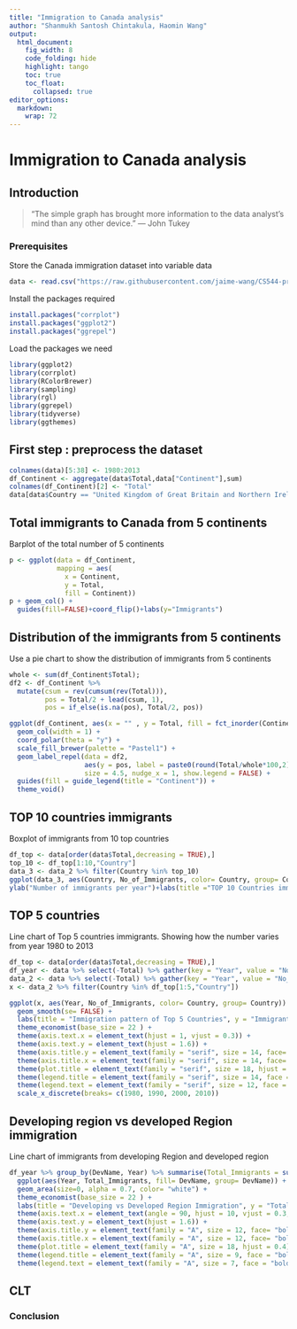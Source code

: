 ```yaml
---
title: "Immigration to Canada analysis"
author: "Shanmukh Santosh Chintakula, Haomin Wang"
output:
  html_document:
    fig_width: 8
    code_folding: hide
    highlight: tango
    toc: true
    toc_float:
      collapsed: true
editor_options: 
  markdown: 
    wrap: 72
---
```


# **Immigration to Canada analysis**

## Introduction

> "The simple graph has brought more information to the data analyst's
> mind than any other device." --- John Tukey

### Prerequisites

Store the Canada immigration dataset into variable data

```r
data <- read.csv("https://raw.githubusercontent.com/jaime-wang/CS544-project-Haomin-Shanmukh/main/canadian_immegration_data.csv")

```

Install the packages required

```r
install.packages("corrplot")
install.packages("ggplot2")
install.packages("ggrepel")
```

Load the packages we need

```r
library(ggplot2)
library(corrplot)
library(RColorBrewer)
library(sampling)
library(rgl)
library(ggrepel)
library(tidyverse)
library(ggthemes)
```

## First step : preprocess the dataset

```r
colnames(data)[5:38] <- 1980:2013
df_Continent <- aggregate(data$Total,data["Continent"],sum)
colnames(df_Continent)[2] <- "Total"
data[data$Country == "United Kingdom of Great Britain and Northern Ireland", "Country"] <- "UK"
```

## Total immigrants to Canada from 5 continents

Barplot of the total number of 5 continents

```r
p <- ggplot(data = df_Continent,
            mapping = aes(
              x = Continent, 
              y = Total, 
              fill = Continent))
p + geom_col() +
  guides(fill=FALSE)+coord_flip()+labs(y="Immigrants")
```

## Distribution of the immigrants from 5 continents

Use a pie chart to show the distribution of immigrants from 5 continents

```r
whole <- sum(df_Continent$Total);
df2 <- df_Continent %>% 
  mutate(csum = rev(cumsum(rev(Total))), 
         pos = Total/2 + lead(csum, 1),
         pos = if_else(is.na(pos), Total/2, pos))

ggplot(df_Continent, aes(x = "" , y = Total, fill = fct_inorder(Continent))) +
  geom_col(width = 1) +
  coord_polar(theta = "y") +
  scale_fill_brewer(palette = "Pastel1") +
  geom_label_repel(data = df2,
                   aes(y = pos, label = paste0(round(Total/whole*100,2), "%")),
                   size = 4.5, nudge_x = 1, show.legend = FALSE) +
  guides(fill = guide_legend(title = "Continent")) +
  theme_void()
```

## TOP 10 countries immigrants

Boxplot of immigrants from 10 top countries

```r
df_top <- data[order(data$Total,decreasing = TRUE),]
top_10 <- df_top[1:10,"Country"]
data_3 <- data_2 %>% filter(Country %in% top_10)
ggplot(data_3, aes(Country, No_of_Immigrants, color= Country, group= Country)) + geom_boxplot()+coord_flip()+
ylab("Number of immigrants per year")+labs(title ="TOP 10 Countries immigrants per year")
```

## TOP 5 countries

Line chart of Top 5 countries immigrants. Showing how the number varies
from year 1980 to 2013

```r
df_top <- data[order(data$Total,decreasing = TRUE),]
df_year <- data %>% select(-Total) %>% gather(key = "Year", value = "No_of_Immigrants", -c(Country, Continent, Region, DevName))
data_2 <- data %>% select(-Total) %>% gather(key = "Year", value = "No_of_Immigrants", -c(Country, Continent, Region, DevName))
x <- data_2 %>% filter(Country %in% df_top[1:5,"Country"])

ggplot(x, aes(Year, No_of_Immigrants, color= Country, group= Country)) + 
  geom_smooth(se= FALSE) + 
  labs(title = "Immigration pattern of Top 5 Countries", y = "Immigrants") +
  theme_economist(base_size = 22 ) +
  theme(axis.text.x = element_text(hjust = 1, vjust = 0.3)) + 
  theme(axis.text.y = element_text(hjust = 1.6)) +
  theme(axis.title.y = element_text(family = "serif", size = 14, face= "italic", hjust = 0.3 ,vjust= 0.5), legend.position = "right") +
  theme(axis.title.x = element_text(family = "serif", size = 14, face= "italic")) +
  theme(plot.title = element_text(family = "serif", size = 18, hjust = 0.5)) +
  theme(legend.title = element_text(family = "serif", size = 14, face = "bold")) +
  theme(legend.text = element_text(family = "serif", size = 12, face = "italic")) +
  scale_x_discrete(breaks= c(1980, 1990, 2000, 2010))
```

## Developing region vs developed Region immigration

Line chart of immigrants from developing Region and developed region

```r
df_year %>% group_by(DevName, Year) %>% summarise(Total_Immigrants = sum(No_of_Immigrants)) %>%
  ggplot(aes(Year, Total_Immigrants, fill= DevName, group= DevName)) +
  geom_area(size=0, alpha = 0.7, color= "white") +
  theme_economist(base_size = 22 ) +
  labs(title = "Developing vs Developed Region Immigration", y = "Total Immigrants") +
  theme(axis.text.x = element_text(angle = 90, hjust = 10, vjust = 0.3, size = 8)) + 
  theme(axis.text.y = element_text(hjust = 1.6)) +
  theme(axis.title.y = element_text(family = "A", size = 12, face= "bold", hjust = 0.3 ,vjust= 1.5), legend.position = "right") +
  theme(axis.title.x = element_text(family = "A", size = 12, face= "bold")) +
  theme(plot.title = element_text(family = "A", size = 18, hjust = 0.4)) +
  theme(legend.title = element_text(family = "A", size = 9, face = "bold")) +
  theme(legend.text = element_text(family = "A", size = 7, face = "bold"))+scale_fill_brewer(palette="Dark2")
```

## CLT

### Conclusion

